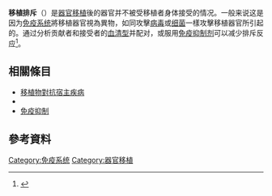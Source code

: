 {{medical}}
{{Infobox medical condition
| Name = Transplant rejection
| Image = 
| Caption = 
| DiseasesDB = 
| ICD10 = {{ICD10|T|86||t|80}}
| ICD9 = 
| MedlinePlus = 000815
| eMedicineSubj = 
| eMedicineTopic = 
| eMedicine_mult = 
| MeshID = D006084
}}
'''移植排斥'''（{{lang-en|transplant rejection}}）是[[器官移植|器官移植]]後的器官并不被受移植者身体接受的情况。一般来说这是因为[[免疫系统|免疫系统]]將移植器官視為異物，如同攻擊[[病毒|病毒]]或[[细菌|细菌]]一樣攻擊移植器官所引起的。通过分析贡献者和接受者的[[血清型|血清型]]并配对，或服用[[免疫抑制剂|免疫抑制剂]]可以减少排斥反应<ref name="pmid11158412">{{Cite journal|title=The effect of HLA-C matching on acute renal transplant rejection|url=https://pubmed.ncbi.nlm.nih.gov/11158412/|last=Frohn|first=C.|last2=Fricke|first2=L.|date=2001-02|journal=Nephrology, Dialysis, Transplantation: Official Publication of the European Dialysis and Transplant Association - European Renal Association|issue=2|doi=10.1093/ndt/16.2.355|volume=16|pages=355–360|issn=0931-0509|pmid=11158412|last3=Puchta|first3=J. C.|last4=Kirchner|first4=H.}}</ref>。

==相關條目==
*[[移植物對抗宿主疾病|移植物對抗宿主疾病]]
*{{le|移植物抗腫瘤效應|Graft-versus-tumor effect}}
*[[免疫抑制|免疫抑制]]
==參考資料==
{{reflist}}

{{醫學小作品}}
[[Category:免疫系统|Category:免疫系统]]
[[Category:器官移植|Category:器官移植]]